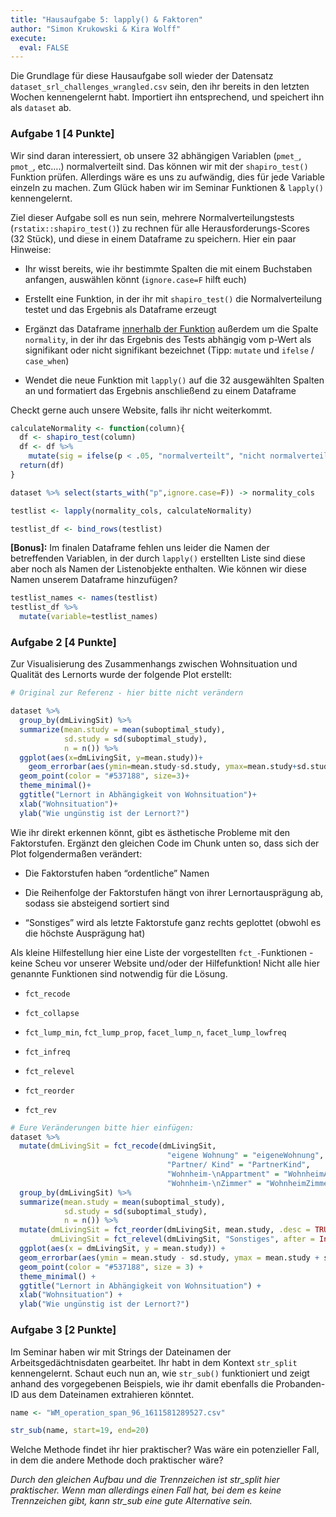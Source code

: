 ```yaml
---
title: "Hausaufgabe 5: lapply() & Faktoren"
author: "Simon Krukowski & Kira Wolff"
execute: 
  eval: FALSE
---
```


Die Grundlage für diese Hausaufgabe soll wieder der Datensatz `dataset_srl_challenges_wrangled.csv` sein, den ihr bereits in den letzten Wochen kennengelernt habt. Importiert ihn entsprechend, und speichert ihn als `dataset` ab.

### Aufgabe 1 \[4 Punkte\]

Wir sind daran interessiert, ob unsere 32 abhängigen Variablen (`pmet_`, `pmot_`, etc....) normalverteilt sind. Das können wir mit der `shapiro_test()` Funktion prüfen. Allerdings wäre es uns zu aufwändig, dies für jede Variable einzeln zu machen. Zum Glück haben wir im Seminar Funktionen & `lapply()` kennengelernt.

Ziel dieser Aufgabe soll es nun sein, mehrere Normalverteilungstests (`rstatix::shapiro_test()`) zu rechnen für alle Herausforderungs-Scores (32 Stück), und diese in einem Dataframe zu speichern. Hier ein paar Hinweise:

-   Ihr wisst bereits, wie ihr bestimmte Spalten die mit einem Buchstaben anfangen, auswählen könnt (`ignore.case=F` hilft euch)

-   Erstellt eine Funktion, in der ihr mit `shapiro_test()` die Normalverteilung testet und das Ergebnis als Dataframe erzeugt

-   Ergänzt das Dataframe [innerhalb der Funktion]{.underline} außerdem um die Spalte `normality`, in der ihr das Ergebnis des Tests abhängig vom p-Wert als signifikant oder nicht signifikant bezeichnet (Tipp: `mutate` und `ifelse` / `case_when`)

-   Wendet die neue Funktion mit `lapply()` auf die 32 ausgewählten Spalten an und formatiert das Ergebnis anschließend zu einem Dataframe

Checkt gerne auch unsere Website, falls ihr nicht weiterkommt.

```r
calculateNormality <- function(column){
  df <- shapiro_test(column)
  df <- df %>% 
    mutate(sig = ifelse(p < .05, "normalverteilt", "nicht normalverteilt"))
  return(df)
}

dataset %>% select(starts_with("p",ignore.case=F)) -> normality_cols

testlist <- lapply(normality_cols, calculateNormality)

testlist_df <- bind_rows(testlist)
```

**\[Bonus\]:** Im finalen Dataframe fehlen uns leider die Namen der betreffenden Variablen, in der durch `lapply()` erstellten Liste sind diese aber noch als Namen der Listenobjekte enthalten. Wie können wir diese Namen unserem Dataframe hinzufügen?

```r
testlist_names <- names(testlist)
testlist_df %>% 
  mutate(variable=testlist_names)
```

### Aufgabe 2 \[4 Punkte\]

Zur Visualisierung des Zusammenhangs zwischen Wohnsituation und Qualität des Lernorts wurde der folgende Plot erstellt:

```r
# Original zur Referenz - hier bitte nicht verändern

dataset %>% 
  group_by(dmLivingSit) %>% 
  summarize(mean.study = mean(suboptimal_study),
            sd.study = sd(suboptimal_study),
            n = n()) %>% 
  ggplot(aes(x=dmLivingSit, y=mean.study))+
    geom_errorbar(aes(ymin=mean.study-sd.study, ymax=mean.study+sd.study), width=0.1, alpha=0.3)+
  geom_point(color = "#537188", size=3)+
  theme_minimal()+
  ggtitle("Lernort in Abhängigkeit von Wohnsituation")+
  xlab("Wohnsituation")+
  ylab("Wie ungünstig ist der Lernort?")
```

Wie ihr direkt erkennen könnt, gibt es ästhetische Probleme mit den Faktorstufen. Ergänzt den gleichen Code im Chunk unten so, dass sich der Plot folgendermaßen verändert:

-   Die Faktorstufen haben "ordentliche" Namen

-   Die Reihenfolge der Faktorstufen hängt von ihrer Lernortausprägung ab, sodass sie absteigend sortiert sind

-   "Sonstiges" wird als letzte Faktorstufe ganz rechts geplottet (obwohl es die höchste Ausprägung hat)

Als kleine Hilfestellung hier eine Liste der vorgestellten `fct_-`Funktionen - keine Scheu vor unserer Website und/oder der Hilfefunktion! Nicht alle hier genannte Funktionen sind notwendig für die Lösung.

-   `fct_recode`

-   `fct_collapse`

-   `fct_lump_min`, `fct_lump_prop`, `facet_lump_n`, `facet_lump_lowfreq`

-   `fct_infreq`

-   `fct_relevel`

-   `fct_reorder`

-   `fct_rev`

```r
# Eure Veränderungen bitte hier einfügen: 
dataset %>%
  mutate(dmLivingSit = fct_recode(dmLivingSit,
                                   "eigene Wohnung" = "eigeneWohnung",
                                   "Partner/ Kind" = "PartnerKind",
                                   "Wohnheim-\nAppartment" = "WohnheimAppartment",
                                   "Wohnheim-\nZimmer" = "WohnheimZimmer")) %>% 
  group_by(dmLivingSit) %>% 
  summarize(mean.study = mean(suboptimal_study),
            sd.study = sd(suboptimal_study),
            n = n()) %>% 
  mutate(dmLivingSit = fct_reorder(dmLivingSit, mean.study, .desc = TRUE),
         dmLivingSit = fct_relevel(dmLivingSit, "Sonstiges", after = Inf)) %>% 
  ggplot(aes(x = dmLivingSit, y = mean.study)) +
  geom_errorbar(aes(ymin = mean.study - sd.study, ymax = mean.study + sd.study), width = 0.1, alpha = 0.3) +
  geom_point(color = "#537188", size = 3) +
  theme_minimal() +
  ggtitle("Lernort in Abhängigkeit von Wohnsituation") +
  xlab("Wohnsituation") +
  ylab("Wie ungünstig ist der Lernort?")
```

### Aufgabe 3 \[2 Punkte\]

Im Seminar haben wir mit Strings der Dateinamen der Arbeitsgedächtnisdaten gearbeitet. Ihr habt in dem Kontext `str_split` kennengelernt. Schaut euch nun an, wie `str_sub()` funktioniert und zeigt anhand des vorgegebenen Beispiels, wie ihr damit ebenfalls die Probanden-ID aus dem Dateinamen extrahieren könntet.

```r
name <- "WM_operation_span_96_1611581289527.csv"

str_sub(name, start=19, end=20)

```

Welche Methode findet ihr hier praktischer? Was wäre ein potenzieller Fall, in dem die andere Methode doch praktischer wäre?

*Durch den gleichen Aufbau und die Trennzeichen ist str_split hier praktischer. Wenn man allerdings einen Fall hat, bei dem es keine Trennzeichen gibt, kann str_sub eine gute Alternative sein.*
